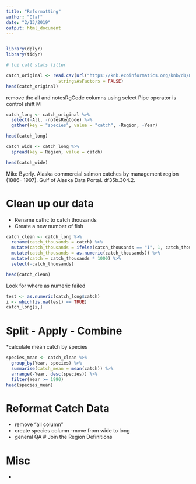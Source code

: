 ```yaml
---
title: "Reformatting"
author: "Olaf"
date: "2/13/2019"
output: html_document
---
```


```r

```

```r
library(dplyr)
library(tidyr)

# toi call stats filter 
```
```r
catch_original <- read.csv(url("https://knb.ecoinformatics.org/knb/d1/mn/v2/object/df35b.302.1", method = "libcurl"),
                    stringsAsFactors = FALSE)
head(catch_original)

```

remove the all and notesRgCode columns using select Pipe operator is control shift M 

```r
catch_long <- catch_original %>% 
  select(-All, -notesRegCode) %>% 
  gather(key = "species", value = "catch", -Region, -Year)

head(catch_long)
```

```r
catch_wide <- catch_long %>% 
  spread(key = Region, value = catch)

head(catch_wide)
```

Mike Byerly. Alaska commercial salmon catches by management region (1886- 1997). Gulf of Alaska Data Portal. df35b.304.2.

# Clean up our data 

* Rename cathc to catch thousands
* Create a new number of fish 

```r
catch_clean <- catch_long %>% 
  rename(catch_thousands = catch) %>% 
  mutate(catch_thousands = ifelse(catch_thousands == "I", 1, catch_thousands)) %>% 
  mutate(catch_thousands = as.numeric(catch_thousands)) %>% 
  mutate(catch = catch_thousands * 1000) %>% 
  select(-catch_thousands)

head(catch_clean)
```

Look for where as numeric failed 


```r
test <- as.numeric(catch_long$catch)
i <- which(is.na(test) == TRUE)
catch_long[i,]
```


# Split - Apply - Combine

*calculate mean catch by species 

```r
species_mean <- catch_clean %>% 
  group_by(Year, species) %>% 
  summarise(catch_mean = mean(catch)) %>% 
  arrange(-Year, desc(species)) %>% 
  filter(Year >= 1990)
head(species_mean)
```


# Reformat Catch Data 

* remove "all column"
* create species column 
  -move from wide to long 
* general QA
# Join the Region Definitions 

# Misc 

*
